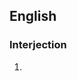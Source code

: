 {{also|godspeed|Godspeed|God-speed}}
==English==

===Interjection===
{{head|en|interjection}}

# {{alternative spelling of|Godspeed|lang=en}}